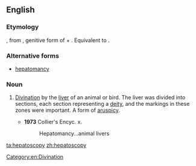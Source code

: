 ==English==

===Etymology===
{{etyl|grc}} {{term||tr=hepatoskopia|lang=grc}}, from {{term|ἥπατος||tr=hēpatos|sc=Grek|lang=grc}}, genitive form of {{term|ἧπαρ||liver|tr=hēpar|sc=Grek|lang=grc}} + {{term|σκοπέω||to see|tr=skopeo|lang=grc}}. Equivalent to {{confix|hepato|scopy}}.

===Alternative forms===
* [[hepatomancy]]

===Noun===
{{en-noun|-}}

# {{rare}} [[divination|Divination]] by the [[liver]] of an animal or bird. The liver was divided into sections, each section representing a [[deity]], and the markings in these zones were important. A form of [[aruspicy]].
#* '''1973''' Collier's Encyc. x.
#*: Hepatomancy...animal livers

[[Category:en:Divination]]

[[ta:hepatoscopy]]
[[zh:hepatoscopy]]